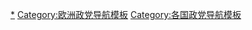 {{Navbox
| name       = 克罗地亚政党
| title      = {{flagicon|Croatia}} [[克罗地亚政党列表|克罗地亚政党]]
| bodyclass  = hlist
| group1 = [[克罗地亚议会|议会]]（151）
| list1  =
  {{Navbox|subgroup
  | group1 = 执政联盟
  | list1  = 
* [[克罗地亚民主共同体]] (49)
* [[独立名单桥]] (15)
* [[安泰·斯塔切维奇博士克罗地亚权利党]] (3)
* [[克罗地亚农民党]] (2)
* [[克罗地亚社会自由党]] (2)
* [[米兰·班迪奇365－劳动和团结党]] (2)
* [[退休者在一起集团]] (1)
* [[克罗地亚成长]] (1)
* [[克罗地亚基督教民主党]] (1)

  | group2 = 反对党
  | list2  = 
* [[克罗地亚社会民主党]] (42)
* [[克罗地亚人民党－自由民主党]] (11)
* [[克罗地亚劳动主义者－劳动党]] (3)
* [[伊斯特拉民主大会]] (3)
* [[克罗地亚对话倡议]] (3)
* [[克罗地亚退休者党]] (2)
* [[独立民主塞尔维亚族党]] (2)
* [[斯拉沃尼亚和巴兰尼亚克罗地亚民主联盟]] (2)
* [[人民党－改革主义者]] (1)
* [[人盾]] (1)
 }}

| group2 = [[欧洲议会]]（11）
| list2 =
* [[克罗地亚民主共同体]] (4) 
* [[克罗地亚社会民主党]] (2)
* [[克罗地亚人民党－自由民主党]] (1)
* [[伊斯特拉民主大会]] (1)
* [[克罗地亚保守党]] (1)
* [[克罗地亚农民党]] (1)

| below = 
* [[克罗地亚政治]]
* [[各国执政党列表]]
* [[Portal:政治|政治专题]]
}}<noinclude>

[[Category:克罗地亚政党|*]]
[[Category:欧洲政党导航模板]]
[[Category:各国政党导航模板]]
</noinclude>